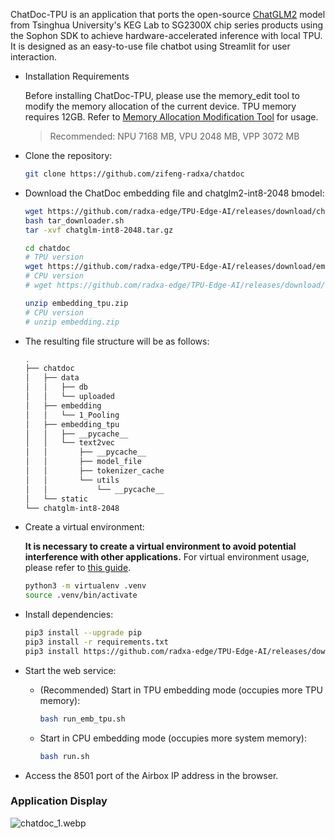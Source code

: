 ChatDoc-TPU is an application that ports the open-source [ChatGLM2](https://github.com/THUDM/ChatGLM2-6B) model from Tsinghua University's KEG Lab to SG2300X chip series products using the Sophon SDK to achieve hardware-accelerated inference with local TPU. It is designed as an easy-to-use file chatbot using Streamlit for user interaction.

- Installation Requirements

  Before installing ChatDoc-TPU, please use the memory_edit tool to modify the memory allocation of the current device. TPU memory requires 12GB. Refer to [Memory Allocation Modification Tool](../ai-tools/memory_allocate) for usage.

  > Recommended: NPU 7168 MB, VPU 2048 MB, VPP 3072 MB

- Clone the repository:

  ```bash
  git clone https://github.com/zifeng-radxa/chatdoc
  ```

- Download the ChatDoc embedding file and chatglm2-int8-2048 bmodel:

  ```bash
  wget https://github.com/radxa-edge/TPU-Edge-AI/releases/download/chatglm-int8-2048/tar_downloader.sh
  bash tar_downloader.sh
  tar -xvf chatglm-int8-2048.tar.gz
  ```

  ```bash
  cd chatdoc
  # TPU version
  wget https://github.com/radxa-edge/TPU-Edge-AI/releases/download/embedding/embedding_tpu.zip
  # CPU version
  # wget https://github.com/radxa-edge/TPU-Edge-AI/releases/download/embedding/embedding.zip

  unzip embedding_tpu.zip
  # CPU version
  # unzip embedding.zip
  ```

- The resulting file structure will be as follows:

  ```bash
  .
  ├── chatdoc
  │   ├── data
  │   │   ├── db
  │   │   └── uploaded
  │   ├── embedding
  │   │   └── 1_Pooling
  │   ├── embedding_tpu
  │   │   ├── __pycache__
  │   │   └── text2vec
  │   │       ├── __pycache__
  │   │       ├── model_file
  │   │       ├── tokenizer_cache
  │   │       └── utils
  │   │           └── __pycache__
  │   └── static
  └── chatglm-int8-2048
  ```

- Create a virtual environment:

  **It is necessary to create a virtual environment to avoid potential interference with other applications.** For virtual environment usage, please refer to [this guide](../ai-tools/virtualenv_usage).

  ```bash
  python3 -m virtualenv .venv
  source .venv/bin/activate
  ```

- Install dependencies:

  ```bash
  pip3 install --upgrade pip
  pip3 install -r requirements.txt
  pip3 install https://github.com/radxa-edge/TPU-Edge-AI/releases/download/v0.1.0/tpu_perf-1.2.31-py3-none-manylinux2014_aarch64.whl
  ```

- Start the web service:

  - (Recommended) Start in TPU embedding mode (occupies more TPU memory):

    ```bash
    bash run_emb_tpu.sh
    ```

  - Start in CPU embedding mode (occupies more system memory):

    ```bash
    bash run.sh
    ```

- Access the 8501 port of the Airbox IP address in the browser.

### Application Display

![chatdoc_1.webp](/img/general-tutorial/tpu_ai/chatdoc_1.webp)

